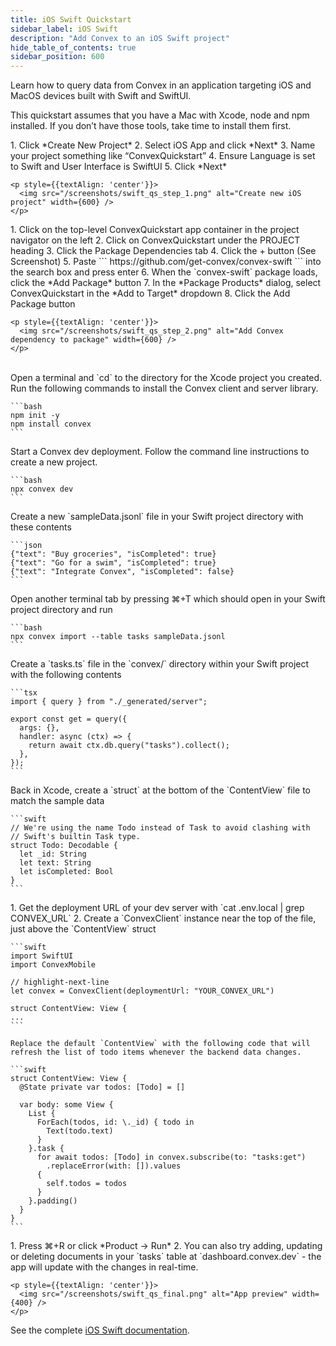 ```yaml
---
title: iOS Swift Quickstart
sidebar_label: iOS Swift
description: "Add Convex to an iOS Swift project"
hide_table_of_contents: true
sidebar_position: 600
---
```


Learn how to query data from Convex in an application targeting iOS and MacOS
devices built with Swift and SwiftUI.

This quickstart assumes that you have a Mac with Xcode, node and npm installed.
If you don’t have those tools, take time to install them first.

<StepByStep>
  <Step title="Create a new iOS app in Xcode">
    1. Click *Create New Project*
    2. Select iOS App and click *Next*
    3. Name your project something like “ConvexQuickstart”
    4. Ensure Language is set to Swift and User Interface is SwiftUI
    5. Click *Next*
    
    <p style={{textAlign: 'center'}}>
      <img src="/screenshots/swift_qs_step_1.png" alt="Create new iOS project" width={600} />
    </p>
  </Step>

  <Step title="Configure dependencies">
    1. Click on the top-level ConvexQuickstart app container in the project
      navigator on the left
    2.  Click on ConvexQuickstart under the PROJECT heading
    3.  Click the Package Dependencies tab
    4.  Click the + button (See Screenshot)
    5.  Paste
        ```
        https://github.com/get-convex/convex-swift
        ```
        into the search box and press enter
    6.  When the `convex-swift` package loads, click the *Add Package* button
    7.  In the *Package Products* dialog, select ConvexQuickstart in the 
        *Add to Target* dropdown
    8.  Click the Add Package button

    <p style={{textAlign: 'center'}}>
      <img src="/screenshots/swift_qs_step_2.png" alt="Add Convex dependency to package" width={600} />
    </p>

  </Step>
  <br/>
  <Step title="Install the Convex backend">
    Open a terminal and `cd` to the directory for the Xcode project you
    created. Run the following commands to install the Convex client and
    server library.

    ```bash
    npm init -y
    npm install convex
    ```

  </Step>

  <Step title="Start Convex">
    Start a Convex dev deployment. Follow the command line instructions to
    create a new project.

    ```bash
    npx convex dev
    ```

  </Step>

  <Step title="Create sample data for your database">
    Create a new `sampleData.jsonl` file in your Swift project directory with
    these contents

    ```json
    {"text": "Buy groceries", "isCompleted": true}
    {"text": "Go for a swim", "isCompleted": true}
    {"text": "Integrate Convex", "isCompleted": false}
    ```

  </Step>

  <Step title="Add the sample data to a table called `tasks` in your database">
    Open another terminal tab by pressing ⌘+T which should open in your Swift
    project directory and run

    ```bash
    npx convex import --table tasks sampleData.jsonl
    ```

  </Step>

  <Step title="Expose a database query">
    Create a `tasks.ts` file in the `convex/` directory within your Swift
    project with the following contents

    ```tsx
    import { query } from "./_generated/server";

    export const get = query({
      args: {},
      handler: async (ctx) => {
        return await ctx.db.query("tasks").collect();
      },
    });
    ```

  </Step>

  <Step title="Create a Swift struct">
    Back in Xcode, create a `struct` at the bottom of the `ContentView` file to
    match the sample data

    ```swift
    // We're using the name Todo instead of Task to avoid clashing with
    // Swift's builtin Task type.
    struct Todo: Decodable {
      let _id: String
      let text: String
      let isCompleted: Bool
    }
    ```

  </Step>

  <Step title="Connect the app to your backend">
   1. Get the deployment URL of your dev server
      with `cat .env.local | grep CONVEX_URL`
   2. Create a `ConvexClient` instance near the top of the file, just above the
      `ContentView` struct

    ```swift
    import SwiftUI
    import ConvexMobile

    // highlight-next-line
    let convex = ConvexClient(deploymentUrl: "YOUR_CONVEX_URL")

    struct ContentView: View {
    ...
    ```

  </Step>

  <Step title="Create your UI">

    Replace the default `ContentView` with the following code that will
    refresh the list of todo items whenever the backend data changes.

    ```swift
    struct ContentView: View {
      @State private var todos: [Todo] = []

      var body: some View {
        List {
          ForEach(todos, id: \._id) { todo in
            Text(todo.text)
          }
        }.task {
          for await todos: [Todo] in convex.subscribe(to: "tasks:get")
            .replaceError(with: []).values
          {
            self.todos = todos
          }
        }.padding()
      }
    }
    ```

  </Step>

  <Step title="Run the app">
    1. Press ⌘+R or click *Product → Run*
    2. You can also try adding, updating or
    deleting documents in your `tasks` table at `dashboard.convex.dev` - the app
    will update with the changes in real-time.

    <p style={{textAlign: 'center'}}>
      <img src="/screenshots/swift_qs_final.png" alt="App preview" width={400} />
    </p>

  </Step>

</StepByStep>

See the complete [iOS Swift documentation](/docs/client/swift.md).
